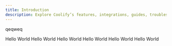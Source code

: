 ```yaml
---
title: Introduction
description: Explore Coolify’s features, integrations, guides, troubleshooting tips, and usage steps.
---
```


qeqweq

<Callout title="This Info Callout" type="info">
  Hello World
</Callout>

<Callout title="This Warn Callout" type="warn">
  Hello World
</Callout>

<Callout title="This Danger Callout" type="danger">
  Hello World
</Callout>
<Callout title="This Caution Callout" type="caution">
  Hello World
</Callout>
<Callout title="This Tip Callout" type="tip">
  Hello World
</Callout>
<Callout title="This Success Callout" type="success">
  Hello World
</Callout>
